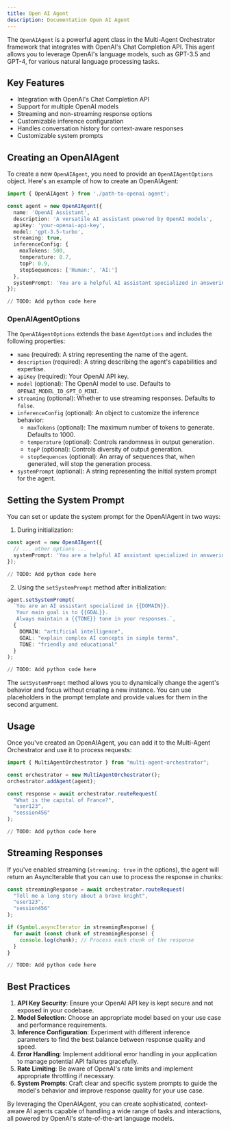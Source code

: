 ```yaml
---
title: Open AI Agent
description: Documentation Open AI Agent
---
```


The `OpenAIAgent` is a powerful agent class in the Multi-Agent Orchestrator framework that integrates with OpenAI's Chat Completion API. This agent allows you to leverage OpenAI's language models, such as GPT-3.5 and GPT-4, for various natural language processing tasks.

## Key Features

- Integration with OpenAI's Chat Completion API
- Support for multiple OpenAI models
- Streaming and non-streaming response options
- Customizable inference configuration
- Handles conversation history for context-aware responses
- Customizable system prompts

## Creating an OpenAIAgent

To create a new `OpenAIAgent`, you need to provide an `OpenAIAgentOptions` object. Here's an example of how to create an OpenAIAgent:



<Tabs syncKey="runtime">
  <TabItem label="Typescript"  icon="seti:typescript" color="blue" >

```typescript
import { OpenAIAgent } from './path-to-openai-agent';

const agent = new OpenAIAgent({
  name: 'OpenAI Assistant',
  description: 'A versatile AI assistant powered by OpenAI models',
  apiKey: 'your-openai-api-key',
  model: 'gpt-3.5-turbo',
  streaming: true,
  inferenceConfig: {
    maxTokens: 500,
    temperature: 0.7,
    topP: 0.9,
    stopSequences: ['Human:', 'AI:']
  },
  systemPrompt: 'You are a helpful AI assistant specialized in answering questions about technology.'
});
```
  </TabItem>
  <TabItem label="Python" icon="seti:python">

```python
// TODO: Add python code here
```

  </TabItem>
</Tabs>


### OpenAIAgentOptions

The `OpenAIAgentOptions` extends the base `AgentOptions` and includes the following properties:

- `name` (required): A string representing the name of the agent.
- `description` (required): A string describing the agent's capabilities and expertise.
- `apiKey` (required): Your OpenAI API key.
- `model` (optional): The OpenAI model to use. Defaults to `OPENAI_MODEL_ID_GPT_O_MINI`.
- `streaming` (optional): Whether to use streaming responses. Defaults to `false`.
- `inferenceConfig` (optional): An object to customize the inference behavior:
  - `maxTokens` (optional): The maximum number of tokens to generate. Defaults to 1000.
  - `temperature` (optional): Controls randomness in output generation.
  - `topP` (optional): Controls diversity of output generation.
  - `stopSequences` (optional): An array of sequences that, when generated, will stop the generation process.
- `systemPrompt` (optional): A string representing the initial system prompt for the agent.

## Setting the System Prompt

You can set or update the system prompt for the OpenAIAgent in two ways:

1. During initialization:

<Tabs syncKey="runtime">
  <TabItem label="Typescript"  icon="seti:typescript" color="blue" >

```typescript
const agent = new OpenAIAgent({
  // ... other options ...
  systemPrompt: 'You are a helpful AI assistant specialized in answering questions about technology.'
});
```
  </TabItem>
  <TabItem label="Python" icon="seti:python">

```python
// TODO: Add python code here
```

  </TabItem>
</Tabs>



2. Using the `setSystemPrompt` method after initialization:

<Tabs syncKey="runtime">
  <TabItem label="Typescript"  icon="seti:typescript" color="blue" >

```typescript
agent.setSystemPrompt(
  `You are an AI assistant specialized in {{DOMAIN}}.
   Your main goal is to {{GOAL}}.
   Always maintain a {{TONE}} tone in your responses.`,
  {
    DOMAIN: "artificial intelligence",
    GOAL: "explain complex AI concepts in simple terms",
    TONE: "friendly and educational"
  }
);
```
  </TabItem>
  <TabItem label="Python" icon="seti:python">

```python
// TODO: Add python code here
```

  </TabItem>
</Tabs>


The `setSystemPrompt` method allows you to dynamically change the agent's behavior and focus without creating a new instance. You can use placeholders in the prompt template and provide values for them in the second argument.

## Usage

Once you've created an OpenAIAgent, you can add it to the Multi-Agent Orchestrator and use it to process requests:

<Tabs syncKey="runtime">
  <TabItem label="Typescript"  icon="seti:typescript" color="blue" >

```typescript
import { MultiAgentOrchestrator } from "multi-agent-orchestrator";

const orchestrator = new MultiAgentOrchestrator();
orchestrator.addAgent(agent);

const response = await orchestrator.routeRequest(
  "What is the capital of France?",
  "user123",
  "session456"
);
```
  </TabItem>
  <TabItem label="Python" icon="seti:python">

```python
// TODO: Add python code here
```

  </TabItem>
</Tabs>


## Streaming Responses

If you've enabled streaming (`streaming: true` in the options), the agent will return an AsyncIterable that you can use to process the response in chunks:

<Tabs syncKey="runtime">
  <TabItem label="Typescript"  icon="seti:typescript" color="blue" >

```typescript
const streamingResponse = await orchestrator.routeRequest(
  "Tell me a long story about a brave knight",
  "user123",
  "session456"
);

if (Symbol.asyncIterator in streamingResponse) {
  for await (const chunk of streamingResponse) {
    console.log(chunk); // Process each chunk of the response
  }
}
```
  </TabItem>
  <TabItem label="Python" icon="seti:python">

```python
// TODO: Add python code here
```

  </TabItem>
</Tabs>



## Best Practices

1. **API Key Security**: Ensure your OpenAI API key is kept secure and not exposed in your codebase.
2. **Model Selection**: Choose an appropriate model based on your use case and performance requirements.
3. **Inference Configuration**: Experiment with different inference parameters to find the best balance between response quality and speed.
4. **Error Handling**: Implement additional error handling in your application to manage potential API failures gracefully.
5. **Rate Limiting**: Be aware of OpenAI's rate limits and implement appropriate throttling if necessary.
6. **System Prompts**: Craft clear and specific system prompts to guide the model's behavior and improve response quality for your use case.

By leveraging the OpenAIAgent, you can create sophisticated, context-aware AI agents capable of handling a wide range of tasks and interactions, all powered by OpenAI's state-of-the-art language models.